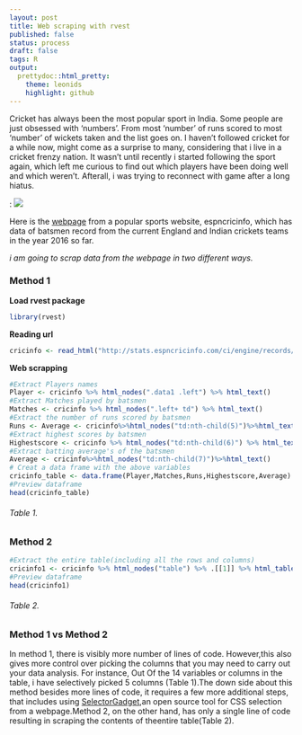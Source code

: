 ```yaml
---
layout: post
title: Web scraping with rvest
published: false
status: process
draft: false
tags: R 
output:
  prettydoc::html_pretty:
    theme: leonids
    highlight: github
---
```



Cricket has always been the most popular sport in India. Some people are just obsessed with 'numbers'. From most 'number' of runs scored to most 'number' of wickets taken and the list goes on. I haven't followed cricket for a while now, might come as a surprise to many, considering that i live in a cricket frenzy nation. It wasn't until recently i started following the sport again, which left me curious to find out which players have been doing well and which weren't. Afterall, i was trying to reconnect with game after a long hiatus.


: ![](http://www.espncricinfo.com/db/PICTURES/CMS/246000/246097.jpg)

Here is the [webpage](http://stats.espncricinfo.com/ci/engine/records/averages/batting.html?class=1;id=2016;type=year) from a popular sports website, espncricinfo, which has data of batsmen record from the current England and Indian crickets teams in the year 2016 so far.

*i am going to scrap data from the webpage in two different ways.*


### Method 1

__Load rvest package__
```r

library(rvest)
```

__Reading url__
```r
cricinfo <- read_html("http://stats.espncricinfo.com/ci/engine/records/averages/batting.html?class=1;id=2016;type=year")

```

__Web scrapping__
```r
#Extract Players names
Player <- cricinfo %>% html_nodes(".data1 .left") %>% html_text()
#Extract Matches played by batsmen
Matches <- cricinfo %>% html_nodes(".left+ td") %>% html_text()
#Extract the number of runs scored by batsmen
Runs <- Average <- cricinfo%>%html_nodes("td:nth-child(5)")%>%html_text()
#Extract highest scores by batsmen
Highestscore <- cricinfo %>% html_nodes("td:nth-child(6)") %>% html_text()
#Extract batting average's of the batsmen
Average <- cricinfo%>%html_nodes("td:nth-child(7)")%>%html_text()
# Creat a data frame with the above variables
cricinfo_table <- data.frame(Player,Matches,Runs,Highestscore,Average)
#Preview dataframe
head(cricinfo_table) 
```
###### Table 1.

### Method 2

```r
#Extract the entire table(including all the rows and columns)
cricinfo1 <- cricinfo %>% html_nodes("table") %>% .[[1]] %>% html_table()
#Preview dataframe
head(cricinfo1)
```
###### Table 2.

### Method 1 vs Method 2

In method 1, there is visibly more number of lines of code. However,this also gives more control over picking the columns that you may need to carry out your data analysis. For instance, Out Of the 14 variables or columns in the table, i have selectively picked 5 columns (Table 1).The down side about this method besides more lines of code, it requires a few more additional steps, that includes using [SelectorGadget](http://selectorgadget.com/),an open source tool for CSS selection from a webpage.Method 2, on the other hand, has only a single line of code resulting in scraping the contents of theentire table(Table 2).
